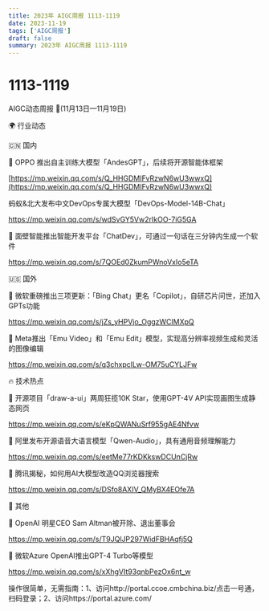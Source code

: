 ```yaml
---
title: 2023年 AIGC周报 1113-1119
date: 2023-11-19
tags: ['AIGC周报']
draft: false
summary: 2023年 AIGC周报 1113-1119
---
```

# 1113-1119



AIGC动态周报 🚀(11月13日—11月19日)

🌍 行业动态

🇨🇳 国内

📰 OPPO 推出自主训练大模型「AndesGPT」，后续将开源智能体框架

[https://mp.weixin.qq.com/s/Q_HHGDMIFvRzwN6wU3wwxQ](https://mp.weixin.qq.com/s/Q_HHGDMIFvRzwN6wU3wwxQ)

蚂蚁&北大发布中文DevOps专属大模型「DevOps-Model-14B-Chat」

https://mp.weixin.qq.com/s/wdSvGY5Vw2rIkOO-7iG5GA

📰 面壁智能推出智能开发平台「ChatDev」，可通过一句话在三分钟内生成一个软件

https://mp.weixin.qq.com/s/7QOEd0ZkumPWnoVxIo5eTA

🇺🇸 国外

📰 微软重磅推出三项更新：「Bing Chat」更名「Copilot」，自研芯片问世，还加入GPTs功能

https://mp.weixin.qq.com/s/jZs_yHPVjo_OggzWClMXpQ

📰 Meta推出「Emu Video」和「Emu Edit」模型，实现高分辨率视频生成和灵活的图像编辑

https://mp.weixin.qq.com/s/q3chxpclLw-OM75uCYLJFw

🔥 技术热点

📝 开源项目「draw-a-ui」两周狂揽10K Star，使用GPT-4V API实现画图生成静态网页

https://mp.weixin.qq.com/s/eKpQWANuSrf955gAE4Nfvw

📝 阿里发布开源语音大语言模型「Qwen-Audio」，具有通用音频理解能力

https://mp.weixin.qq.com/s/eetMe77rKDKkswDCUnCjRw

📝 腾讯揭秘，如何用AI大模型改造QQ浏览器搜索

https://mp.weixin.qq.com/s/DSfo8AXIV_QMyBX4EOfe7A

🎉 其他

🚀 OpenAI 明星CEO Sam Altman被开除、退出董事会

https://mp.weixin.qq.com/s/T9JQlJP297WidFBHAqfj5Q

🚀 微软Azure OpenAI推出GPT-4 Turbo等模型

https://mp.weixin.qq.com/s/xXhgVIt93qnbPezOx6nt_w

操作很简单，无需指南：1、访问http://portal.ccoe.cmbchina.biz/点击一号通，扫码登录；2、访问https://portal.azure.com/